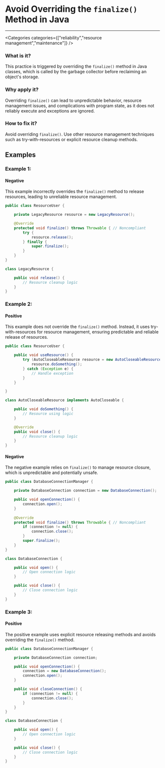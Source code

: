 

# Avoid Overriding the `finalize()` Method in Java

<Severity severity={SeverityLevels.HIGH} />

---

<Categories categories={["reliability","resource management","maintenance"]} />

### What is it?
This practice is triggered by overriding the `finalize()` method in Java classes, which is called by the garbage collector before reclaiming an object's storage.

### Why apply it?
Overriding `finalize()` can lead to unpredictable behavior, resource management issues, and complications with program state, as it does not reliably execute and exceptions are ignored.

### How to fix it?
Avoid overriding `finalize()`. Use other resource management techniques such as try-with-resources or explicit resource cleanup methods.

## Examples

### Example 1:

<!-- #example -->

#### Negative

<!-- #example_negative_description -->
This example incorrectly overrides the `finalize()` method to release resources, leading to unreliable resource management.

<!-- #example_negative_code -->
```java
public class ResourceUser {

    private LegacyResource resource = new LegacyResource();

    @Override
    protected void finalize() throws Throwable { // Noncompliant
        try {
            resource.release();
        } finally {
            super.finalize();
        }
    }
}

class LegacyResource {

    public void release() {
        // Resource cleanup logic
    }
}
```

### Example 2:

<!-- #example -->

#### Positive

<!-- #example_positive_description -->
This example does not override the `finalize()` method. Instead, it uses try-with-resources for resource management, ensuring predictable and reliable release of resources.

<!-- #example_positive_code -->
```java
public class ResourceUser {

    public void useResource() {
        try (AutoCloseableResource resource = new AutoCloseableResource()) {
            resource.doSomething();
        } catch (Exception e) {
            // Handle exception
        }
    }

}

class AutoCloseableResource implements AutoCloseable {

    public void doSomething() {
        // Resource using logic
    }

    @Override
    public void close() {
        // Resource cleanup logic
    }
}
```

#### Negative

<!-- #example_negative_description -->
The negative example relies on `finalize()` to manage resource closure, which is unpredictable and potentially unsafe.

<!-- #example_negative_code -->
```java
public class DatabaseConnectionManager {

    private DatabaseConnection connection = new DatabaseConnection();

    public void openConnection() {
        connection.open();
    }
    
    @Override
    protected void finalize() throws Throwable { // Noncompliant
        if (connection != null) {
            connection.close();
        }
        super.finalize();
    }
}

class DatabaseConnection {

    public void open() {
        // Open connection logic
    }

    public void close() {
        // Close connection logic
    }
}
```

### Example 3:

<!-- #example -->

#### Positive

<!-- #example_positive_description -->
The positive example uses explicit resource releasing methods and avoids overriding the `finalize()` method.

<!-- #example_positive_code -->
```java
public class DatabaseConnectionManager {

    private DatabaseConnection connection;

    public void openConnection() {
        connection = new DatabaseConnection();
        connection.open();
    }

    public void closeConnection() {
        if (connection != null) {
            connection.close();
        }
    }
}

class DatabaseConnection {

    public void open() {
        // Open connection logic
    }

    public void close() {
        // Close connection logic
    }
}
```